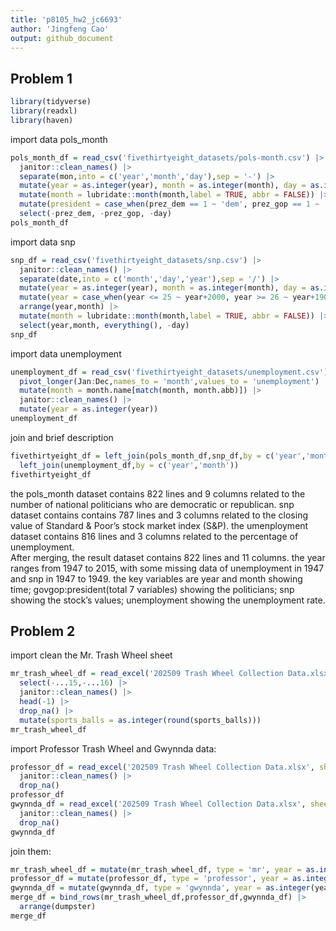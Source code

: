 ```yaml
---
title: 'p8105_hw2_jc6693'
author: 'Jingfeng Cao'
output: github_document
---
```


## Problem 1

```r
library(tidyverse)
library(readxl)
library(haven)
```

import data pols_month
```r
pols_month_df = read_csv('fivethirtyeight_datasets/pols-month.csv') |>
  janitor::clean_names() |>
  separate(mon,into = c('year','month','day'),sep = '-') |>
  mutate(year = as.integer(year), month = as.integer(month), day = as.integer(day)) |>
  mutate(month = lubridate::month(month,label = TRUE, abbr = FALSE)) |>
  mutate(president = case_when(prez_dem == 1 ~ 'dem', prez_gop == 1 ~ 'gop')) |>
  select(-prez_dem, -prez_gop, -day)
pols_month_df
```

import data snp
```r
snp_df = read_csv('fivethirtyeight_datasets/snp.csv') |>
  janitor::clean_names() |>
  separate(date,into = c('month','day','year'),sep = '/') |>
  mutate(year = as.integer(year), month = as.integer(month), day = as.integer(day)) |>
  mutate(year = case_when(year <= 25 ~ year+2000, year >= 26 ~ year+1900)) |>
  arrange(year,month) |>
  mutate(month = lubridate::month(month,label = TRUE, abbr = FALSE)) |>
  select(year,month, everything(), -day)
snp_df
```

import data unemployment
```r
unemployment_df = read_csv('fivethirtyeight_datasets/unemployment.csv') |>
  pivot_longer(Jan:Dec,names_to = 'month',values_to = 'unemployment') |>
  mutate(month = month.name[match(month, month.abb)]) |>
  janitor::clean_names() |>
  mutate(year = as.integer(year))
unemployment_df
```

join and brief description

```r
fivethirtyeight_df = left_join(pols_month_df,snp_df,by = c('year','month')) |>
  left_join(unemployment_df,by = c('year','month'))
fivethirtyeight_df
```

the pols_month dataset contains 822 lines and 9 columns related to the number of national politicians who are democratic or republican. snp dataset contains contains 787 lines and 3 columns related to the closing value of Standard & Poor’s stock market index (S&P). the umenployment dataset contains 816 lines and 3 columns related to the percentage of unemployment.   
After merging, the result dataset contains 822 lines and 11 columns. the year ranges from 1947 to 2015, with some missing data of unemployment in 1947 and snp in 1947 to 1949. the key variables are year and month showing time; govgop:president(total 7 variables) showing the politicians; snp showing the stock's values; unemployment showing the unemployment rate.

## Problem 2

import clean the Mr. Trash Wheel sheet
```r
mr_trash_wheel_df = read_excel('202509 Trash Wheel Collection Data.xlsx', sheet = 1, skip = 1) |>
  select(-...15,-...16) |>
  janitor::clean_names() |>
  head(-1) |>
  drop_na() |>
  mutate(sports_balls = as.integer(round(sports_balls)))
mr_trash_wheel_df
```

import Professor Trash Wheel and Gwynnda data:
```r
professor_df = read_excel('202509 Trash Wheel Collection Data.xlsx', sheet = 2, skip = 1) |>
  janitor::clean_names() |>
  drop_na()
professor_df
gwynnda_df = read_excel('202509 Trash Wheel Collection Data.xlsx', sheet = 4, skip = 1) |>
  janitor::clean_names() |>
  drop_na()
gwynnda_df
```

join them:
```r
mr_trash_wheel_df = mutate(mr_trash_wheel_df, type = 'mr', year = as.integer(year))
professor_df = mutate(professor_df, type = 'professor', year = as.integer(year))
gwynnda_df = mutate(gwynnda_df, type = 'gwynnda', year = as.integer(year))
merge_df = bind_rows(mr_trash_wheel_df,professor_df,gwynnda_df) |>
  arrange(dumpster)
merge_df
```










